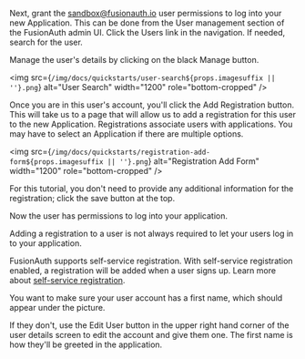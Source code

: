 
Next, grant the sandbox@fusionauth.io user permissions to log into your new Application. This can be done from the User management section of the FusionAuth admin UI. Click the <Breadcrumb>Users</Breadcrumb> link in the navigation. If needed, search for the user.

Manage the user's details by clicking on the black <InlineUIElement>Manage</InlineUIElement> button.

<img src={`/img/docs/quickstarts/user-search${props.imagesuffix || ''}.png`} alt="User Search" width="1200" role="bottom-cropped" />

Once you are in this user's account, you'll click the <InlineUIElement>Add Registration</InlineUIElement> button. This will take us to a page that will allow us to add a registration for this user to the new Application. Registrations associate users with applications. You may have to select an Application if there are multiple options.

<img src={`/img/docs/quickstarts/registration-add-form${props.imagesuffix || ''}.png`} alt="Registration Add Form" width="1200" role="bottom-cropped" />

For this tutorial, you don't need to provide any additional information for the registration; click the save button at the top.

Now the user has permissions to log into your application.

<Aside type="note">
Adding a registration to a user is not always required to let your users log in to your application.

FusionAuth supports self-service registration. With self-service registration enabled, a registration will be added when a user signs up. Learn more about [self-service registration](/docs/lifecycle/register-users/basic-registration-forms).
</Aside>

You want to make sure your user account has a first name, which should appear under the picture.

If they don't, use the <InlineUIElement>Edit User</InlineUIElement> button in the upper right hand corner of the user details screen to edit the account and give them one. The first name is how they'll be greeted in the application.
